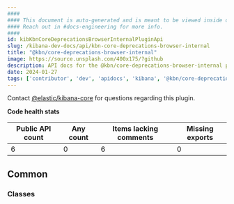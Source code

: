 ```yaml
---
####
#### This document is auto-generated and is meant to be viewed inside our experimental, new docs system.
#### Reach out in #docs-engineering for more info.
####
id: kibKbnCoreDeprecationsBrowserInternalPluginApi
slug: /kibana-dev-docs/api/kbn-core-deprecations-browser-internal
title: "@kbn/core-deprecations-browser-internal"
image: https://source.unsplash.com/400x175/?github
description: API docs for the @kbn/core-deprecations-browser-internal plugin
date: 2024-01-27
tags: ['contributor', 'dev', 'apidocs', 'kibana', '@kbn/core-deprecations-browser-internal']
---
```




Contact [@elastic/kibana-core](https://github.com/orgs/elastic/teams/kibana-core) for questions regarding this plugin.

**Code health stats**

| Public API count  | Any count | Items lacking comments | Missing exports |
|-------------------|-----------|------------------------|-----------------|
| 6 | 0 | 6 | 0 |

## Common

### Classes
<DocDefinitionList data={kbnCoreDeprecationsBrowserInternalObj.common.classes}/>

